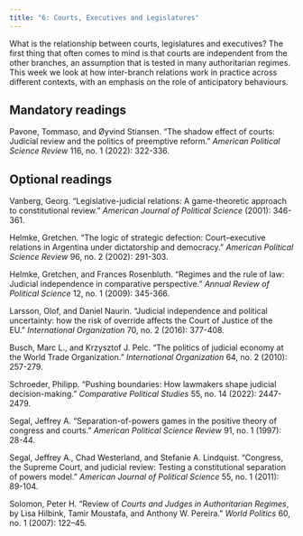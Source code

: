 ```yaml
---
title: "6: Courts, Executives and Legislatures"
---
```


What is the relationship between courts, legislatures and executives? The first thing that often comes to mind is that courts are independent from the other branches, an assumption that is tested in many authoritarian regimes. This week we look at how inter-branch relations work in practice across different contexts, with an emphasis on the role of anticipatory behaviours.

## Mandatory readings

Pavone, Tommaso, and Øyvind Stiansen. "The shadow effect of courts: Judicial review and the politics of preemptive reform." *American Political Science Review* 116, no. 1 (2022): 322-336.

## Optional readings

Vanberg, Georg. "Legislative-judicial relations: A game-theoretic approach to constitutional review." *American Journal of Political Science* (2001): 346-361.

Helmke, Gretchen. "The logic of strategic defection: Court–executive relations in Argentina under dictatorship and democracy." *American Political Science Review* 96, no. 2 (2002): 291-303.

Helmke, Gretchen, and Frances Rosenbluth. "Regimes and the rule of law: Judicial independence in comparative perspective." *Annual Review of Political Science* 12, no. 1 (2009): 345-366.

Larsson, Olof, and Daniel Naurin. "Judicial independence and political uncertainty: how the risk of override affects the Court of Justice of the EU." *International Organization* 70, no. 2 (2016): 377-408.

Busch, Marc L., and Krzysztof J. Pelc. "The politics of judicial economy at the World Trade Organization." *International Organization* 64, no. 2 (2010): 257-279.

Schroeder, Philipp. "Pushing boundaries: How lawmakers shape judicial decision-making." *Comparative Political Studies* 55, no. 14 (2022): 2447-2479.

Segal, Jeffrey A. "Separation-of-powers games in the positive theory of congress and courts." *American Political Science Review* 91, no. 1 (1997): 28-44.

Segal, Jeffrey A., Chad Westerland, and Stefanie A. Lindquist. "Congress, the Supreme Court, and judicial review: Testing a constitutional separation of powers model." *American Journal of Political Science* 55, no. 1 (2011): 89-104.

Solomon, Peter H. "Review of *Courts and Judges in Authoritarian Regimes*, by Lisa Hilbink, Tamir Moustafa, and Anthony W. Pereira." *World Politics* 60, no. 1 (2007): 122–45.
